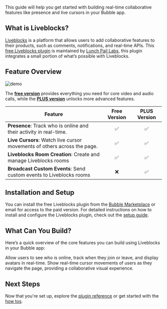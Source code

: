 
This guide will help you get started with building real-time collaborative features like presence and live cursors in your Bubble app.

## What is Liveblocks?

[Liveblocks](https://liveblocks.io/) is a platform that allows users to add collaborative features to their products, such as comments, notifications, and real-time APIs. This [free Liveblocks plugin](https://bubble.io/plugin/liveblocks-by-lunch-pail-labs-1717457909317x496158240134922200) is maintained by [Lunch Pail Labs](https://www.lunchpaillabs.com), this plugin integrates a small portion of what’s possible with Liveblocks.

## Feature Overview

![demo](https://res.cloudinary.com/dpfmaccxx/image/upload/v1727877925/Live_cursors_demo_brmd78.gif)

The [**free version**](https://bubble.io/plugin/liveblocks-by-lunch-pail-labs-1717457909317x496158240134922200) provides everything you need for core video and audio calls, while the [**PLUS version**](mailto:help@lunchpaillabs.com) unlocks more advanced features.

| **Feature**                                                              | **Free Version** | **PLUS Version** |
| ------------------------------------------------------------------------ | :--------------: | :--------------: |
| **Presence**: Track who is online and their activity in real-time.       |        ✅        |        ✅        |
| **Live Cursors**: Watch live cursor movements of others across the page. |        ✅        |        ✅        |
| **Liveblocks Room Creation**: Create and manage Liveblocks rooms         |        ✅        |        ✅        |
| **Broadcast Custom Events**: Send custom events to Liveblocks rooms      |        ❌        |        ✅        |

## Installation and Setup

You can install the free Liveblocks plugin from the [Bubble Marketplace](https://bubble.io/plugin/liveblocks-by-lunch-pail-labs-1717457909317x496158240134922200) or email for access to the paid version. For detailed instructions on how to install and configure the Liveblocks plugin, check out the [setup guide](/bubble/liveblocks/how-tos/set-up-plugin).

## What Can You Build?

Here’s a quick overview of the core features you can build using Liveblocks in your Bubble app:

<CardGroup cols={2}>
  <Card
    title="Real-Time Presence Tracker with Avatars"
    icon="users"
    href="/bubble/liveblocks/how-tos/presence"
  >
    Allow users to see who is online, track when they join or leave, and display
    avatars in real-time.
  </Card>
  <Card
    title="Live Cursors"
    icon="arrow-pointer"
    href="/bubble/liveblocks/how-tos/live-cursors"
  >
    Show real-time cursor movements of users as they navigate the page,
    providing a collaborative visual experience.
  </Card>
</CardGroup>

## Next Steps

Now that you're set up, explore the [plugin reference](/bubble/liveblocks/plugin-reference/elements/liveblocks-presence) or get started with the [how tos](/bubble/liveblocks/how-tos/set-up-plugin).

<liveblocksFooter />
